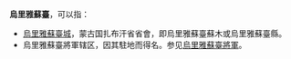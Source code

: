 '''烏里雅蘇臺'''，可以指：

*[[烏里雅蘇臺城|烏里雅蘇臺城]]，蒙古国扎布汗省省會，即烏里雅蘇臺蘇木或烏里雅蘇臺縣。
*烏里雅蘇臺將軍辖区，因其駐地而得名。参见[[烏里雅蘇臺將軍|烏里雅蘇臺將軍]]。

{{disambig|Cat=五字地名消歧義}}